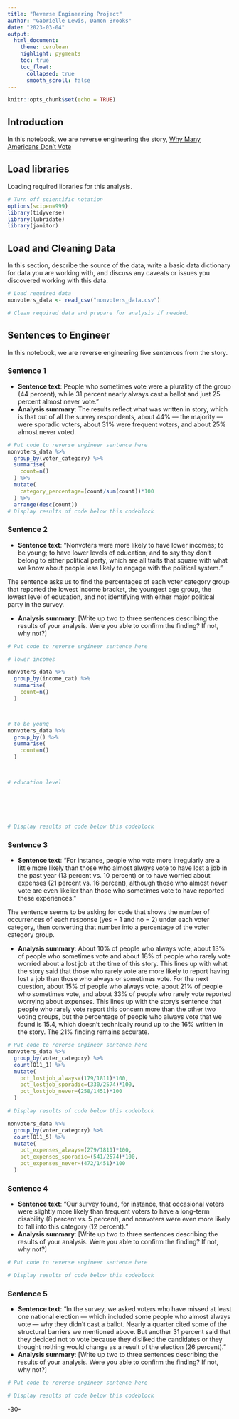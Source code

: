 ```yaml
---
title: "Reverse Engineering Project"
author: "Gabrielle Lewis, Damon Brooks"
date: "2023-03-04"
output:
  html_document:
    theme: cerulean
    highlight: pygments
    toc: true
    toc_float:
      collapsed: true
      smooth_scroll: false
---
```


```r
knitr::opts_chunk$set(echo = TRUE)
```

## Introduction 

In this notebook, we are reverse engineering the story, [Why Many Americans Don't Vote](https://projects.fivethirtyeight.com/non-voters-poll-2020-election/)

## Load libraries

Loading required libraries for this analysis.

```r
# Turn off scientific notation
options(scipen=999)
library(tidyverse)
library(lubridate)
library(janitor)
```

## Load and Cleaning Data

In this section, describe the source of the data, write a basic data dictionary for data you are working with, and discuss any caveats or issues you discovered working with this data. 

```r
# Load required data
nonvoters_data <- read_csv("nonvoters_data.csv") 

# Clean required data and prepare for analysis if needed. 

```

## Sentences to Engineer
In this notebook, we are reverse engineering five sentences from the story.

### Sentence 1

* **Sentence text**: People who sometimes vote were a plurality of the group (44 percent), while 31 percent nearly always cast a ballot and just 25 percent almost never vote."
* **Analysis summary**: The results reflect what was written in story, which is that out of all the survey respondents, about 44% — the majority — were sporadic voters, about 31% were frequent voters, and about 25% almost never voted.

```r
# Put code to reverse engineer sentence here
nonvoters_data %>%
  group_by(voter_category) %>%
  summarise(
    count=n()
  ) %>%
  mutate(
    category_percentage=(count/sum(count))*100
  ) %>%
  arrange(desc(count))
# Display results of code below this codeblock

```

### Sentence 2

* **Sentence text**: "Nonvoters were more likely to have lower incomes; to be young; to have lower levels of education; and to say they don’t belong to either political party, which are all traits that square with what we know about people less likely to engage with the political system."

The sentence asks us to find the percentages of each voter category group that reported the lowest income bracket, the youngest age group, the lowest level of education, and not identifying with either major political party in the survey.

* **Analysis summary**: [Write up two to three sentences describing the results of your analysis.  Were you able to confirm the finding? If not, why not?]

```r
# Put code to reverse engineer sentence here

# lower incomes

nonvoters_data %>%
  group_by(income_cat) %>%
  summarise(
    count=n()
  ) 



# to be young
nonvoters_data %>%
  group_by() %>%
  summarise(
    count=n()
  ) 



# education level






# Display results of code below this codeblock

```

### Sentence 3

* **Sentence text**: "For instance, people who vote more irregularly are a little more likely than those who almost always vote to have lost a job in the past year (13 percent vs. 10 percent) or to have worried about expenses (21 percent vs. 16 percent), although those who almost never vote are even likelier than those who sometimes vote to have reported these experiences."

The sentence seems to be asking for code that shows the number of occurrences of each response (yes = 1 and no = 2) under each voter category, then converting that number into a percentage of the voter category group.

* **Analysis summary**: About 10% of people who always vote, about 13% of people who sometimes vote and about 18% of people who rarely vote worried about a lost job at the time of this story. This lines up with what the story said that those who rarely vote are more likely to report having lost a job than those who always or sometimes vote. For the next question, about 15% of people who always vote, about 21% of people who sometimes vote, and about 33% of people who rarely vote reported worrying about expenses. This lines up with the story's sentence that people who rarely vote report this concern more than the other two voting groups, but the percentage of people who always vote that we found is 15.4, which doesn't technically round up to the 16% written in the story. The 21% finding remains accurate.


```r
# Put code to reverse engineer sentence here
nonvoters_data %>%
  group_by(voter_category) %>%
  count(Q11_1) %>%
  mutate(
    pct_lostjob_always=(179/1811)*100,
    pct_lostjob_sporadic=(330/2574)*100,
    pct_lostjob_never=(258/1451)*100
  )

# Display results of code below this codeblock

```
```r
nonvoters_data %>%
  group_by(voter_category) %>%
  count(Q11_5) %>%
  mutate(
    pct_expenses_always=(279/1811)*100,
    pct_expenses_sporadic=(541/2574)*100,
    pct_expenses_never=(472/1451)*100
  )
```


### Sentence 4

* **Sentence text**: "Our survey found, for instance, that occasional voters were slightly more likely than frequent voters to have a long-term disability (8 percent vs. 5 percent), and nonvoters were even more likely to fall into this category (12 percent)."
* **Analysis summary**: [Write up two to three sentences describing the results of your analysis.  Were you able to confirm the finding? If not, why not?]

```r
# Put code to reverse engineer sentence here

# Display results of code below this codeblock

```

### Sentence 5

* **Sentence text**: "In the survey, we asked voters who have missed at least one national election — which included some people who almost always vote — why they didn’t cast a ballot. Nearly a quarter cited some of the structural barriers we mentioned above. But another 31 percent said that they decided not to vote because they disliked the candidates or they thought nothing would change as a result of the election (26 percent)."
* **Analysis summary**: [Write up two to three sentences describing the results of your analysis.  Were you able to confirm the finding? If not, why not?]

```r
# Put code to reverse engineer sentence here

# Display results of code below this codeblock

```

-30-
